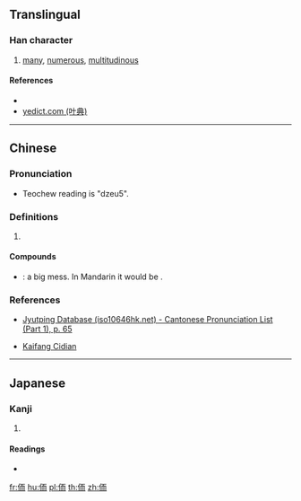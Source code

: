 ==Translingual==

===Han character===
{{Han char|rn=9|rad=人|as=06|sn=8|four=21227|canj=OMBL|ids=⿰亻而}}

# [[many]], [[numerous]], [[multitudinous]]

====References====
* {{Han ref|kx=0102.090|dkj=00598|dj=0216.080|hdz=10146.050|uh=4F95|ud=20373|bh=CBCA|bd=52170}}
* [http://yedict.com/htm/4F/4F95.htm yedict.com (叶典)]

----

==Chinese==
{{zh-forms}}

===Pronunciation===
{{zh-pron
|m=ér
|c=ji4
|mn=jî
|mc=
|oc=
|ma=
|cat=a
}}
* Teochew reading is "dzeu5". {{attention|zh|needs to be converted to peng'im}}

===Definitions===
{{zh-hanzi}}

# {{rfdef|lang=zh}}

====Compounds====
* {{qualifier|Teochew}} {{zh-l|侕侕|tr=dzeu5 dzeu5}}: a big mess. In Mandarin it would be {{zh-l|亂}}.

===References===
* {{qualifier|Cantonese}} [http://www.iso10646hk.net/jp/document/download.jsp Jyutping Database (iso10646hk.net) - Cantonese Pronunciation List (Part 1), p. 65]
* {{qualifier|Min Nan}} [http://kaifangcidian.com/han/minnan/%E4%BE%95 Kaifang Cidian]

----

==Japanese==

===Kanji===
{{ja-kanji|grade=|rs=人06}}

# {{defn|lang=ja|sort=人06}}

====Readings====
* {{ja-readings|on=[[じ]] (ji), [[に]] (ni)|kun=}}

[[fr:侕]]
[[hu:侕]]
[[pl:侕]]
[[th:侕]]
[[zh:侕]]